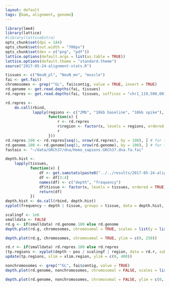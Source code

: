 ```yaml
---
layout: default
tags: [bam, alignment, genome]
---
```


```r
library(lme4)
library(lattice)
#library(latticeExtra)
opts_chunk$set(dpi = 144)
opts_chunk$set(out.width = "700px")
opts_chunk$set(dev = c("png", "pdf"))
lattice.options(default.args = list(as.table = TRUE))
lattice.options(default.theme = "standard.theme")
source("2017-05-24-alignment-stats.R")
```

```r
tissues <- c("NeuN_pl", "NeuN_mn", "muscle")
fai <- get.fai()
chromosomes <- grep("^GL", fai$contig, value = TRUE, invert = TRUE)
rd.genome <- get.read.depths(fai, tissues)
rd.repres <- get.read.depths(fai, tissues, suffices = "chr1_119,500,001-121,500,000")
```

```r
rd.repres <-
    do.call(rbind,
            lapply(regions <- c("2Mb", "10kb baseline", "10kb spike"),
                   function(x) {
                       r <- rd.repres
                       r$region <- factor(x, levels = regions, ordered = TRUE)
                       r
                   }))
rd.repres.100 <- rd.repres[seq(1, nrow(rd.repres), by = 100), ] # for test purposes
rd.genome.100 <- rd.genome[seq(1, nrow(rd.genome), by = 100), ] # for test purposes
fastaix <- "~/data/GRCh37/dna/Homo_sapiens.GRCh37.dna.fa.fai"
```

```r
depth.hist <-
    lapply(tissues,
           function(x) {
               df <- get.samstats(paste0("../../results/2017-05-24-alignment-stats/MSSM179_", x, ".bam.stats"))
               df <- df[3:4]
               names(df) <- c("depth", "frequency")
               df$tissue <- factor(x, levels = tissues, ordered = TRUE)
               return(df)
           })
depth.hist <- do.call(rbind, depth.hist)
xyplot(frequency ~ depth | tissue, groups = tissue, data = depth.hist, type = "s", xlim = c(-10, 300), layout = c(1, 3), grid = TRUE)
```

```r
scalingf <- 1e6
smalldata <- FALSE
rd.g <- if(smalldata) rd.genome.100 else rd.genome
depth.plot(rd.g, chromosomes, chromosomal = TRUE, scales = list(y = list(log = TRUE)))
```

```r
depth.plot(rd.g, chromosomes, chromosomal = TRUE, ylim = c(0, 250))
```

```r
rd.r <- if(smalldata) rd.repres.100 else rd.repres
(tp.regions <- xyplot(depth ~ pos / scalingf | region, data = rd.r, subset = tissue == "NeuN_pl" & suffix == "chr1_119,500,001-121,500,000", scales = list(x = list(rot = 90, relation = "free")), xlim = xlim.region <- list(1e6 / scalingf * c(119.5, 121.5), 1e6 / scalingf * c(120, 120.01), 1e6 / scalingf * c(121.476, 121.486)), type = "s", layout = c(3, 1), xlab = "position (Mb)", grid = TRUE))
update(tp.regions, xlim = xlim.region, ylim = c(0, 400))
```

```r
nonchromosomes <- grep("^GL", fai$contig, value = TRUE)
depth.plot(rd.genome, nonchromosomes, chromosomal = FALSE, scales = list(x = list(rot = 90), y = list(log = TRUE)))
```

```r
depth.plot(rd.genome, nonchromosomes, chromosomal = FALSE, ylim = c(0, 1000), scales = list(x = list(rot = 90)))
```
